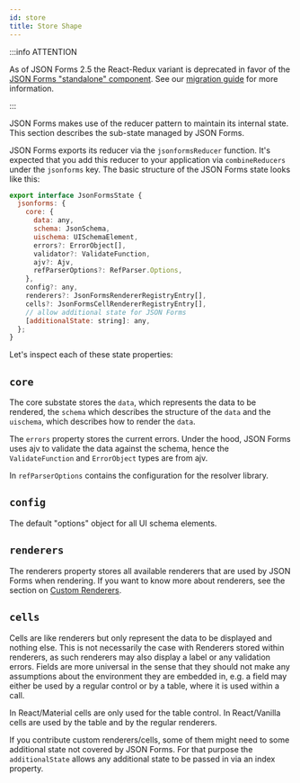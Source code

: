 ```yaml
---
id: store
title: Store Shape
---
```


:::info ATTENTION

As of JSON Forms 2.5 the React-Redux variant is deprecated in favor of the <a href="/docs/integrations/react">JSON Forms "standalone" component</a>.
See our <a href="https://github.com/eclipsesource/jsonforms/blob/master/MIGRATION.md">migration guide</a> for more information.

:::

JSON Forms makes use of the reducer pattern to maintain its internal state.
This section describes the sub-state managed by JSON Forms.

JSON Forms exports its reducer via the `jsonformsReducer` function.
It's expected that you add this reducer to your application via `combineReducers` under the `jsonforms` key.
The basic structure of the JSON Forms state looks like this:

```javascript
export interface JsonFormsState {
  jsonforms: {
    core: {
      data: any,
      schema: JsonSchema,
      uischema: UISchemaElement,
      errors?: ErrorObject[],
      validator?: ValidateFunction,
      ajv?: Ajv,
      refParserOptions?: RefParser.Options,
    },
    config?: any,
    renderers?: JsonFormsRendererRegistryEntry[],
    cells?: JsonFormsCellRendererRegistryEntry[],
    // allow additional state for JSON Forms
    [additionalState: string]: any,
  };
}
```

Let's inspect each of these state properties:

## `core`

The core substate stores the `data`, which represents the data to be rendered,
the `schema` which describes the structure of the `data` and the `uischema`, which describes how to render the `data`.

The `errors` property stores the current errors.
Under the hood, JSON Forms uses ajv to validate the data against the schema,
hence the `ValidateFunction` and `ErrorObject` types are from ajv.

In `refParserOptions` contains the configuration for the resolver library.

## `config`

The default "options" object for all UI schema elements.

## `renderers`

The renderers property stores all available renderers that are used by JSON Forms when rendering.
If you want to know more about renderers, see the section on [Custom Renderers](/docs/tutorial/custom-renderers).

## `cells`

Cells are like renderers but only represent the data to be displayed and nothing else.
This is not necessarily the case with Renderers stored within renderers, as such renderers may also display a label or any validation errors.
Fields are more universal in the sense that they should not make any assumptions about the environment they are embedded in, e.g. a field may
either be used by a regular control or by a table, where it is used within a call.

In React/Material cells are only used for the table control.
In React/Vanilla cells are used by the table and by the regular renderers.

If you contribute custom renderers/cells, some of them might need to some additional state not covered by JSON Forms.
For that purpose the `additionalState` allows any additional state to be passed in via an index property.
